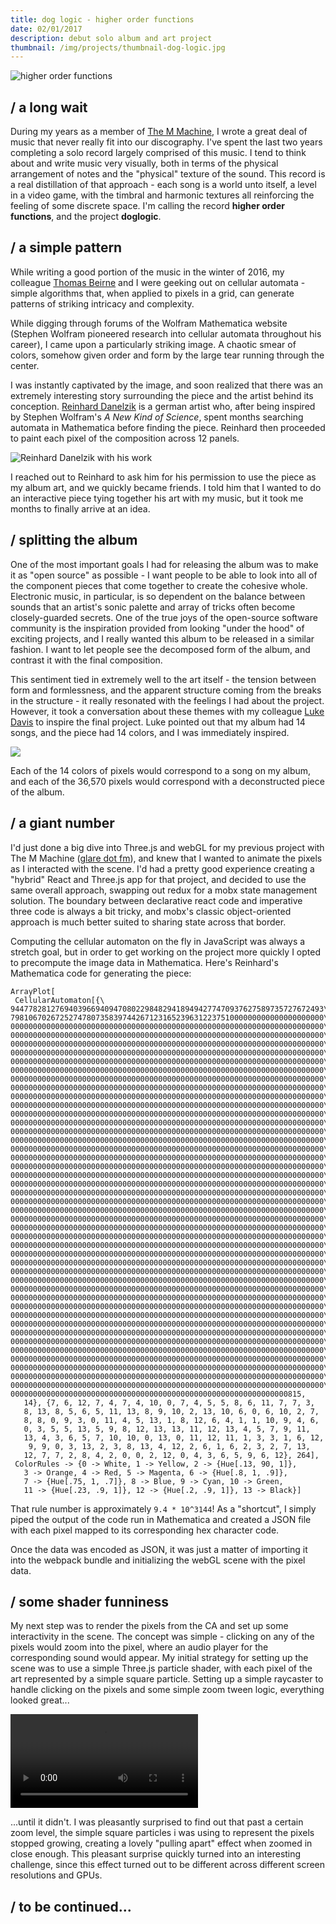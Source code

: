 ```yaml
---
title: dog logic - higher order functions
date: 02/01/2017
description: debut solo album and art project
thumbnail: /img/projects/thumbnail-dog-logic.jpg
---
```


![higher order functions](/img/projects/thumbnail-dog-logic.jpg)

## / a long wait

During my years as a member of [The M Machine](https://www.the-m-machine.com), I wrote a great deal of music that never really fit into our discography. I've spent the last two years completing a solo record largely comprised of this music. I tend to think about and write music very visually, both in terms of the physical arrangement of notes and the "physical" texture of the sound. This record is a real distillation of that approach - each song is a world unto itself, a level in a video game, with the timbral and harmonic textures all reinforcing the feeling of some discrete space. I'm calling the record **higher order functions**, and the project **doglogic**.

## / a simple pattern

While writing a good portion of the music in the winter of 2016, my colleague [Thomas Beirne](https://twitter.com/beirnet) and I were geeking out on cellular automata - simple algorithms that, when applied to pixels in a grid, can generate patterns of striking intricacy and complexity.

While digging through forums of the Wolfram Mathematica website (Stephen Wolfram pioneered research into cellular automata throughout his career), I came upon a particularly striking image. A chaotic smear of colors, somehow given order and form by the large tear running through the center.

I was instantly captivated by the image, and soon realized that there was an extremely interesting story surrounding the piece and the artist behind its conception. [Reinhard Danelzik](https://www.danelzik.eu/) is a german artist who, after being inspired by Stephen Wolfram's _A New Kind of Science_, spent months searching automata in Mathematica before finding the piece. Reinhard then proceeded to paint each pixel of the composition across 12 panels.

![Reinhard Danelzik with his work](/img/projects/reinhard.jpg)

I reached out to Reinhard to ask him for his permission to use the piece as my album art, and we quickly became friends. I told him that I wanted to do an interactive piece tying together his art with my music, but it took me months to finally arrive at an idea.

## / splitting the album

One of the most important goals I had for releasing the album was to make it as "open source" as possible - I want people to be able to look into all of the component pieces that come together to create the cohesive whole. Electronic music, in particular, is so dependent on the balance between sounds that an artist's sonic palette and array of tricks often become closely-guarded secrets. One of the true joys of the open-source software community is the inspiration provided from looking "under the hood" of exciting projects, and I really wanted this album to be released in a similar fashion. I want to let people see the decomposed form of the album, and contrast it with the final composition.

This sentiment tied in extremely well to the art itself - the tension between form and formlessness, and the apparent structure coming from the breaks in the structure - it really resonated with the feelings I had about the project. However, it took a conversation about these themes with my colleague [Luke Davis](https://github.com/lucaswadedavis) to inspire the final project. Luke pointed out that my album had 14 songs, and the piece had 14 colors, and I was immediately inspired.

![](/img/projects/zoom.gif)

Each of the 14 colors of pixels would correspond to a song on my album, and each of the 36,570 pixels would correspond with a deconstructed piece of the album.

## / a giant number

I'd just done a big dive into Three.js and webGL for my previous project with The M Machine ([glare dot fm](https://www.glare.fm)), and knew that I wanted to animate the pixels as I interacted with the scene. I'd had a pretty good experience creating a "hybrid" React and Three.js app for that project, and decided to use the same overall approach, swapping out redux for a mobx state management solution. The boundary between declarative react code and imperative three code is always a bit tricky, and mobx's classic object-oriented approach is much better suited to sharing state across that border.

Computing the cellular automaton on the fly in JavaScript was always a stretch goal, but in order to get working on the project more quickly I opted to precompute the image data in Mathematica. Here's Reinhard's Mathematica code for generating the piece:

```
ArrayPlot[
 CellularAutomaton[{\
9447782812769403966940947080229848294189494277470937627589735727672493\
7981067026725274780735839744267123165239631223751000000000000000000000\
0000000000000000000000000000000000000000000000000000000000000000000000\
0000000000000000000000000000000000000000000000000000000000000000000000\
0000000000000000000000000000000000000000000000000000000000000000000000\
0000000000000000000000000000000000000000000000000000000000000000000000\
0000000000000000000000000000000000000000000000000000000000000000000000\
0000000000000000000000000000000000000000000000000000000000000000000000\
0000000000000000000000000000000000000000000000000000000000000000000000\
0000000000000000000000000000000000000000000000000000000000000000000000\
0000000000000000000000000000000000000000000000000000000000000000000000\
0000000000000000000000000000000000000000000000000000000000000000000000\
0000000000000000000000000000000000000000000000000000000000000000000000\
0000000000000000000000000000000000000000000000000000000000000000000000\
0000000000000000000000000000000000000000000000000000000000000000000000\
0000000000000000000000000000000000000000000000000000000000000000000000\
0000000000000000000000000000000000000000000000000000000000000000000000\
0000000000000000000000000000000000000000000000000000000000000000000000\
0000000000000000000000000000000000000000000000000000000000000000000000\
0000000000000000000000000000000000000000000000000000000000000000000000\
0000000000000000000000000000000000000000000000000000000000000000000000\
0000000000000000000000000000000000000000000000000000000000000000000000\
0000000000000000000000000000000000000000000000000000000000000000000000\
0000000000000000000000000000000000000000000000000000000000000000000000\
0000000000000000000000000000000000000000000000000000000000000000000000\
0000000000000000000000000000000000000000000000000000000000000000000000\
0000000000000000000000000000000000000000000000000000000000000000000000\
0000000000000000000000000000000000000000000000000000000000000000000000\
0000000000000000000000000000000000000000000000000000000000000000000000\
0000000000000000000000000000000000000000000000000000000000000000000000\
0000000000000000000000000000000000000000000000000000000000000000000000\
0000000000000000000000000000000000000000000000000000000000000000000000\
0000000000000000000000000000000000000000000000000000000000000000000000\
0000000000000000000000000000000000000000000000000000000000000000000000\
0000000000000000000000000000000000000000000000000000000000000000000000\
0000000000000000000000000000000000000000000000000000000000000000000000\
0000000000000000000000000000000000000000000000000000000000000000000000\
0000000000000000000000000000000000000000000000000000000000000000000000\
0000000000000000000000000000000000000000000000000000000000000000000000\
0000000000000000000000000000000000000000000000000000000000000000000000\
0000000000000000000000000000000000000000000000000000000000000000000000\
0000000000000000000000000000000000000000000000000000000000000000000000\
0000000000000000000000000000000000000000000000000000000000000000000000\
0000000000000000000000000000000000000000000000000000000000000000000000\
00000000000000000000000000000000000000000000000000000000000000815,
   14}, {7, 6, 12, 7, 4, 7, 4, 10, 0, 7, 4, 5, 5, 8, 6, 11, 7, 7, 3,
   8, 13, 8, 5, 6, 5, 11, 13, 8, 9, 10, 2, 13, 10, 6, 0, 6, 10, 2, 7,
   8, 8, 0, 9, 3, 0, 11, 4, 5, 13, 1, 8, 12, 6, 4, 1, 1, 10, 9, 4, 6,
   0, 3, 5, 5, 13, 5, 9, 8, 12, 13, 13, 11, 12, 13, 4, 5, 7, 9, 11,
   13, 4, 3, 6, 5, 7, 10, 10, 0, 13, 0, 11, 12, 11, 1, 3, 3, 1, 6, 12,
    9, 9, 0, 3, 13, 2, 3, 8, 13, 4, 12, 2, 6, 1, 6, 2, 3, 2, 7, 13,
   12, 7, 7, 2, 8, 4, 2, 0, 0, 2, 12, 0, 4, 3, 6, 5, 9, 6, 12}, 264],
 ColorRules -> {0 -> White, 1 -> Yellow, 2 -> {Hue[.13, 90, 1]},
   3 -> Orange, 4 -> Red, 5 -> Magenta, 6 -> {Hue[.8, 1, .9]},
   7 -> {Hue[.75, 1, .7]}, 8 -> Blue, 9 -> Cyan, 10 -> Green,
   11 -> {Hue[.23, .9, 1]}, 12 -> {Hue[.2, .9, 1]}, 13 -> Black}]
```

That rule number is approximately `9.4 * 10^3144`! As a "shortcut", I simply piped the output of the code run in Mathematica and created a JSON file with each pixel mapped to its corresponding hex character code.

Once the data was encoded as JSON, it was just a matter of importing it into the webpack bundle and initializing the webGL scene with the pixel data.

## / some shader funniness

My next step was to render the pixels from the CA and set up some interactivity in the scene. The concept was simple - clicking on any of the pixels would zoom into the pixel, where an audio player for the corresponding sound would appear. My initial strategy for setting up the scene was to use a simple Three.js particle shader, with each pixel of the art represented by a simple square particle. Setting up a simple raycaster to handle clicking on the pixels and some simple zoom tween logic, everything looked great...

<Video
  src="/img/projects/zoom.webm"
  caption='The zoom effect (with the happy accident of "pulling apart")'
/>

...until it didn't. I was pleasantly surprised to find out that past a certain zoom level, the simple square particles i was using to represent the pixels stopped growing, creating a lovely "pulling apart" effect when zoomed in close enough. This pleasant surprise quickly turned into an interesting challenge, since this effect turned out to be different across different screen resolutions and GPUs.

## / to be continued...
